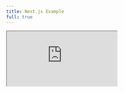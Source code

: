 ```yaml
---
title: Next.js Example
full: true
---
```

<style global="true">{`
  article {
    padding-top: 2.5rem !important;
  }
`}</style>
<iframe
  src="https://codesandbox.io/embed/github/anudit/convosdk/tree/main/examples/nextjs?file=/pages/index.js?codemirror=1&fontsize=14&theme=dark&autoresize=1&hidenavigation=1"
  style={{
    width: '100%',
    height: '100%',
    border: 0,
    overflow: 'hidden',
    background: 'rgb(21, 21, 21)'
  }}
  title="Next.js Example"
  allow="accelerometer; ambient-light-sensor; camera; encrypted-media; geolocation; gyroscope; hid; microphone; midi; payment; usb; vr; xr-spatial-tracking"
  sandbox="allow-autoplay allow-forms allow-modals allow-popups allow-presentation allow-same-origin allow-scripts"
/>
